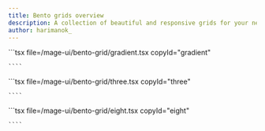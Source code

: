 ```yaml
---
title: Bento grids overview
description: A collection of beautiful and responsive grids for your next project.
author: harimanok_
---
```



<ComponentList className="flex flex-col">
  <ComponentListItem copyId="gradient" className="flex-1 w-full">
    <Gradient />
    ```tsx file=<rootDir>/mage-ui/bento-grid/gradient.tsx copyId="gradient"

    ````

  </ComponentListItem>

  <ComponentListItem copyId="three" className="flex-1 w-full">
    <Three className="w-full" />
    ```tsx file=<rootDir>/mage-ui/bento-grid/three.tsx copyId="three"

    ````

  </ComponentListItem>

  <ComponentListItem copyId="eight" className="flex-1 w-full">
    <Eight className="w-full" />
    ```tsx file=<rootDir>/mage-ui/bento-grid/eight.tsx copyId="eight"

    ````

  </ComponentListItem>
</ComponentList>

